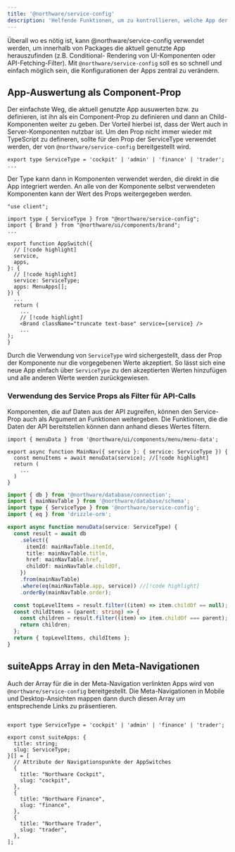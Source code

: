 ```yaml
---
title: '@northware/service-config'
description: 'Helfende Funktionen, um zu kontrollieren, welche App der Northware-Suite gerade genutzt wird.'
---
```


Überall wo es nötig ist, kann @northware/service-config verwendet werden, um innerhalb von Packages die aktuell genutzte App herauszufinden (z.B. Conditional-
Rendering von UI-Komponenten oder API-Fetching-Filter). Mit `@northware/service-config` soll es so schnell und einfach möglich sein, die Konfigurationen der Apps 
zentral zu verändern.

## App-Auswertung als Component-Prop

Der einfachste Weg, die aktuell genutzte App ausuwerten bzw. zu definieren, ist ihn als ein Component-Prop zu definieren und dann an Child-Komponenten
weiter zu geben. Der Vorteil hierbei ist, dass der Wert auch in Server-Komponenten nutzbar ist.
Um den Prop nicht immer wieder mit TypeScript zu defineren, sollte für den Prop der ServiceType verwendet werden, 
der von `@northware/service-config` bereitgestellt wird.

```tsx title="service-config/index.ts"
export type ServiceType = 'cockpit' | 'admin' | 'finance' | 'trader';
...
```

Der Type kann dann in Komponenten verwendet werden, die direkt in die App integriert werden. 
An alle von der Komponente selbst verwendeten Komponenten kann der Wert des Props weitergegeben werden.

```tsx title="ui/components/app-switch.tsx"
"use client";

import type { ServiceType } from "@northware/service-config";
import { Brand } from "@northware/ui/components/brand";
...

export function AppSwitch({
  // [!code highlight]
  service,
  apps,
}: {
  // [!code highlight]
  service: ServiceType;
  apps: MenuApps[];
}) {
  ...
  return (
    ...
    // [!code highlight]
    <Brand className="truncate text-base" service={service} />
    ...  
);
}

```

Durch die Verwendung von `ServiceType` wird sichergestellt, dass der Prop der Komponente nur die vorgegebenen Werte akzeptiert. 
So lässt sich eine neue App einfach über `ServiceType` zu den akzeptierten Werten hinzufügen und alle anderen Werte werden zurückgewiesen.

### Verwendung des Service Props als Filter für API-Calls

Komponenten, die auf Daten aus der API zugreifen, können den Service-Prop auch als Argument an Funktionen weitergeben. 
Die Funktionen, die die Daten der API bereitstellen können dann anhand dieses Wertes filtern.

```tsx title="ui/components/menu/main-nav.tsx"
import { menuData } from '@northware/ui/components/menu/menu-data';

export async function MainNav({ service }: { service: ServiceType }) {
  const menuItems = await menuData(service); //[!code highlight]
  return (
    ...
  )
}
```

```ts title="ui/components/menu/menuData.ts"
import { db } from '@northware/database/connection';
import { mainNavTable } from '@northware/database/schema';
import type { ServiceType } from '@northware/service-config';
import { eq } from 'drizzle-orm';

export async function menuData(service: ServiceType) {
  const result = await db
    .select({
      itemId: mainNavTable.itemId,
      title: mainNavTable.title,
      href: mainNavTable.href,
      childOf: mainNavTable.childOf,
    })
    .from(mainNavTable)
    .where(eq(mainNavTable.app, service)) //[!code highlight]
    .orderBy(mainNavTable.order);

  const topLevelItems = result.filter((item) => item.childOf == null);
  const childItems = (parent: string) => {
    const children = result.filter((item) => item.childOf === parent);
    return children;
  };
  return { topLevelItems, childItems };
}

```

## suiteApps Array in den Meta-Navigationen

Auch der Array für die in der Meta-Navigation verlinkten Apps wird von `@northware/service-config` bereitgestellt.
Die Meta-Navigationen in Mobile und Desktop-Ansichten mappen dann durch diesen Array um entsprechende Links zu präsentieren.

```tsx title="service-config/index.ts"

export type ServiceType = 'cockpit' | 'admin' | 'finance' | 'trader';

export const suiteApps: {
  title: string;
  slug: ServiceType;
}[] = [
  // Attribute der Navigationspunkte der AppSwitches
  {
    title: "Northware Cockpit",
    slug: "cockpit",
  },
  {
    title: "Northware Finance",
    slug: "finance",
  },
  {
    title: "Northware Trader",
    slug: "trader",
  },
];

```